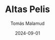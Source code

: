 ---
title: Altas Pelis
description: A fast movie recommendation system.
author: "Tomás Malamud"
date: "2024-09-01"
url: "https://altaspelis.com/"
---